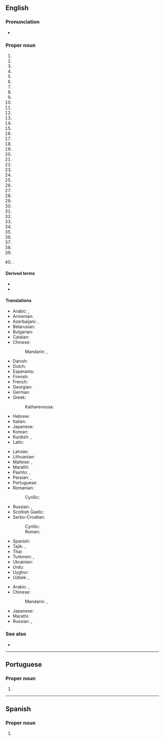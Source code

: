 {{also|George Town}}
{{slim-wikipedia|Georgetown (disambiguation)}}
==English==
{{wikipedia}}

===Pronunciation===
* {{homophones|lang=en|George Town}}

===Proper noun===
{{en-proper noun}}

# {{place|en|capital city|c/Guyana|;|named for {{w|George III of the United Kingdom}}}}
# {{place|en|city|s/Texas|;|the county seat|of|county/Williamson County|;|named for landowner {{w|George Washington Glasscock}}}}
# {{place|en|community|p/Ontario|;|named for Canadian businessman {{w|George Kennedy (businessman)|George Kennedy}}}}
# {{place|en|city|s/Kentucky|;|the county seat|of|county/Scott County|;|named for {{w|George Washington}}}}
# {{place|en|a=A historic|neighborhood|of|city/Washington, D.C.|;|named for {{w|George II of Great Britain}}}}
# {{place|en|city|s/South Carolina|;|the county seat|of|county/Georgetown County|;|named for George III}}
# {{place|en|town|s/Massachusetts}}
# {{place|en|town|s/Delaware|;|the county seat|of|county/Sussex County|;|named for Delaware statesman George Mitchell}}
# {{place|en|village|s/Ohio|;|the county seat|of|county/Brown County|;|named for the city in Kentucky}}
# {{place|en|city|s/Illinois|;|perhaps named for landowner George Beckwith, or George Haworth, son of James Haworth, who platted the city}}
# {{place|en|town|s/Indiana|;|named for George Waltz, who platted the town}}
# {{place|en|city|s/Georgia|c/US|;|the county seat|of|county/Quitman County|named for the neighborhood of Washington, D.C.}}
# {{place|en|suburb|of|city/Newcastle|state/New South Wales|;|named for landowner George Moate}}
# {{place|en|CDP|county/Luzerne County|s/Pennsylvania}}
# {{place|en|town|island/Saint Vincent}}
# {{place|en|a=A territorial charter|municipality|s/Colorado|;|the county seat|of|county/Clear Creek County|;|named for founder George Griffith}}
# {{place|en|town|s/Maine}}
# {{place|en|CDP|county/Lancaster County|s/Pennsylvania}}
# {{place|en|town|county/Polk County|s/Wisconsin}}
# {{place|en|town|s/New York}}
# {{place|en|CDP|s/California|;|named for British politician {{w|George Phipps, 2nd Marquess of Normanby}}}}
# {{place|en|town|p/Prince Edward Island|;|named for George III}}
# {{place|en|city|s/Idaho|;|named for {{w|George Q. Cannon}}, an early high-ranking Mormon}}
# {{place|en|capital|island/Ascension Island|;|named for George III}}
# {{place|en|village|s/Louisiana}}
# {{place|en|town|s/Mississippi}}
# {{place|en|village|p/Newfoundland and Labrador}}
# {{place|en|town|s/Queensland|;|named for early gold commissioner Howard St George}}
# {{place|en|borough|county/Beaver County|s/Pennsylvania}}
# {{place|en|town|county/Price County|s/Wisconsin}}
# {{place|en|city|s/Minnesota}}
# {{place|en|town|s/Arkansas}}
# {{place|en|town|s/South Australia}}
# {{place|en|a=An unincorporated|community|county/Berkeley County|s/West Virginia}}
# {{place|en|a=An unincorporated|community|county/Lewis County|s/West Virginia}}
# {{place|en|a=An unincorporated|community|county/Marshall County|s/West Virginia}}
# {{place|en|a=An unincorporated|community|county/Monongalia County|s/West Virginia|;|named for early settler George Pratt}}
# {{place|en|village|s/Alaska|;|named for traders George Hoffman, George Fredericks, and George Morgan}}
# {{place|en|a=A ghost|town|p/Alberta}}
# {{lb|en|informal}} {{w|Georgetown University}}.

====Derived terms====
* {{l|en|Georgetown County}}
* {{l|en|Georgetowner}}

====Translations====
{{trans-top|capital of Guyana}}
* Arabic: {{t|ar|جُورْجْتَاوْن|m|tr=jurjtawn}}, {{t|ar|جُورْج تَاوْن|m|tr=jurj tawn}}
* Armenian: {{t|hy|Ջորջտաուն}}
* Azerbaijani: {{t|az|Ҹорҹтаун}}, {{t|az|Corctaun}}
* Belarusian: {{t|be|Джорджтаўн}}
* Bulgarian: {{t|bg|Джорджтаун}}
* Catalan: {{t|ca|Georgetown}}
* Chinese:
*: Mandarin: {{t+|cmn|喬治敦}}, {{t+|cmn|乔治敦|tr=Qiáozhìdūn}}
* Danish: {{t|da|Georgetown}}
* Dutch: {{t|nl|Georgetown}}
* Esperanto: {{t|eo|Ĝorĝtaŭno}}
* Finnish: {{t|fi|Georgetown}}
* French: {{t+|fr|Georgetown}}
* Georgian: {{t|ka|ჯორჯტაუნი}}
* German: {{t+|de|Georgetown}}
* Greek: {{t|el|Τζόρτζταουν}}
*: Katharevousa: {{t|el|Τζώρτζταουν}}
* Hebrew: {{t|he|ג'ורג' טאון}}
* Italian: {{t|it|Georgetown}}
* Japanese: {{t|ja|ジョージタウン|tr=Jōjitaun}}
* Korean: {{t+|ko|조지타운|tr=Jojitaun}}
* Kurdish: {{t+|ku|جۆرج تاون}}, {{t+|ku|Corctawn}}
* Latin: {{t|la|Georgiopolis}}
{{trans-mid}}
* Latvian: {{t|lv|Džordžtauna}}
* Lithuanian: {{t|lt|Džordžtaunas}}
* Maltese: {{t|mt|Ġorġtawn}}, {{t|mt|Belt ta' Ġorġ}}
* Marathi: {{t|mr|जॉर्जटाउन|n|tr=jǒrjṭāun}}
* Pashto: {{t|ps|جورج ټون|tr=jorj ṫaun}}, {{t|ps|جورج ټاون|tr=jorj ṫāūn}}
* Persian: {{t|fa|جورج تاون|tr=jorj tâun}}, {{t|fa|جورج تائون|tr=jorj tâ'un}}
* Portuguese: {{t+|pt|Georgetown}}
* Romanian: {{t+|ro|Georgetown}}
*: Cyrillic: {{t|ro|Ӂеорӂетаун|tr=Djeordjetaun}}
* Russian: {{t+|ru|Джо́рджтаун|m}}, {{t+|ru|Джорджта́ун|m}}
* Scottish Gaelic: {{t|gd|Baile Dheòrsa}}
* Serbo-Croatian:
*: Cyrillic: {{t|sh|Џорџтаун|m}}
*: Roman: {{t|sh|Džordžtaun|m}}
* Spanish: {{t+|es|Georgetown}}
* Tajik: {{t|tg|Ҷорҷтаун}}, {{t|tg|جارجتون|tr=Jôrjtaun}}
* Thai: {{t|th|จอร์จทาวน์|tr=jòttaao}}
* Turkmen: {{t|tk|Джорджтаун}}, {{t|tk|Jorjtaun}}
* Ukrainian: {{t|uk|Джорджтаун}}
* Urdu: {{t|ur|جارج ٹاؤن|tr=jārj ṫā'un}}
* Uyghur: {{t|ug|جورجتاۋن|tr=Jorjtawn}}
* Uzbek: {{t|uz|Джорджтаун}}, {{t|uz|Djordjtaun}}
{{trans-bottom}}

{{trans-top|district of Washington, DC}}
* Arabic: {{t|ar|جُورْجْتَاوْن|m|tr=jurjtawn}}, {{t|ar|جُورْج تَاوْن|m|tr=jurj tawn}}
* Chinese:
*: Mandarin: {{t+|cmn|喬治敦}}, {{t+|cmn|乔治敦|tr=Qiáozhìdūn}}
{{trans-mid}}
* Japanese: {{t|ja|ジョージタウン|tr=Jōjitaun}}
* Marathi: {{t|mr|जॉर्जटाउन|tr=jǒrjaṭāuna}}
* Russian: {{t+|ru|Джо́рджтаун|m}}, {{t+|ru|Джорджта́ун|m}}
{{trans-bottom}}

===See also===
* {{projectlink|wikipedia}}

{{cln|en|eponyms}}
{{c|en|Universities}}

----

==Portuguese==

===Proper noun===
{{pt-proper noun|f}}

# {{place|pt|capital city|c/Guyana|t1=Georgetown}}

----

==Spanish==
{{wikipedia|lang=es}}

===Proper noun===
{{es-proper noun}}

# {{l|en|Georgetown}} {{gloss|capital of Guyana}}